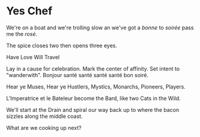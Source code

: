 # Yes Chef

We're on a boat and
we're trolling slow an
we've got a *bonne* to *soirée*
pass me the *rosè*.

The spice closes two
then opens three eyes.

Have Love
Will Travel

Lay in a cause for celebration.
Mark the center of affinity.
Set intent to "wanderwith".
Bonjour santé
santé santé santé
bon soiré.

Hear ye Muses,
Hear ye Hustlers,
Mystics, Monarchs,
Pioneers, Players.

L'Imperatrice
et le Bateleur
become the Bard,
like two Cats in the Wild.

We'll start at the Drain
and spiral our way back up
to where the bacon sizzles
along the middle coast.

What are we cooking up next?
